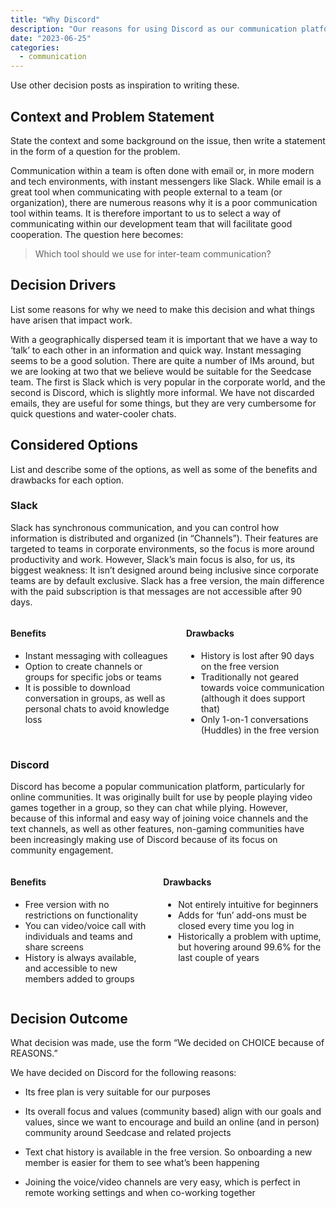 ```yaml
---
title: "Why Discord"
description: "Our reasons for using Discord as our communication platform."
date: "2023-06-25"
categories:
  - communication
---
```


::: content-hidden
Use other decision posts as inspiration to writing these.
:::

## Context and Problem Statement

::: content-hidden
State the context and some background on the issue, then write a
statement in the form of a question for the problem.
:::

Communication within a team is often done with email or, in more modern
and tech environments, with instant messengers like Slack. While email is a great tool
when communicating with people external to a team (or organization),
there are numerous reasons why it is a poor communication tool within
teams. It is therefore important to us to select a way of communicating
within our development team that will facilitate good cooperation. The
question here becomes:

> Which tool should we use for inter-team communication?

## Decision Drivers

::: content-hidden
List some reasons for why we need to make this decision and what things
have arisen that impact work.
:::

With a geographically dispersed team it is important that we have a way
to 'talk' to each other in an information and quick way. Instant
messaging seems to be a good solution. There are quite a number of IMs
around, but we are looking at two that we believe would be suitable for
the Seedcase team. The first is Slack which is very popular in the
corporate world, and the second is Discord, which is slightly more
informal. We have not discarded emails, they are useful for some things,
but they are very cumbersome for quick questions and water-cooler chats.

## Considered Options

::: content-hidden
List and describe some of the options, as well as some of the benefits
and drawbacks for each option.
:::

### Slack

Slack has synchronous communication, and you can control how information
is distributed and organized (in "Channels"). Their features are
targeted to teams in corporate environments, so the focus is more around
productivity and work. However, Slack's main focus is also, for us, its
biggest weakness: It isn't designed around being inclusive since
corporate teams are by default exclusive. Slack has a free version, the
main difference with the paid subscription is that messages are not
accessible after 90 days.

::: columns
::: column
#### Benefits

-   Instant messaging with colleagues
-   Option to create channels or groups for specific jobs or teams
-   It is possible to download conversation in groups, as well as
    personal chats to avoid knowledge loss
:::

::: column
#### Drawbacks

-   History is lost after 90 days on the free version
-   Traditionally not geared towards voice communication (although it
    does support that)
-   Only 1-on-1 conversations (Huddles) in the free version
:::
:::

### Discord

Discord has become a popular communication platform, particularly for
online communities. It was originally built for use by people playing
video games together in a group, so they can chat while plying. However,
because of this informal and easy way of joining voice channels and the
text channels, as well as other features, non-gaming communities have
been increasingly making use of Discord because of its focus on
community engagement.

::: columns
::: column
#### Benefits

-   Free version with no restrictions on functionality
-   You can video/voice call with individuals and teams and share
    screens
-   History is always available, and accessible to new members added to
    groups
:::

::: column
#### Drawbacks

-   Not entirely intuitive for beginners
-   Adds for 'fun' add-ons must be closed every time you log in
-   Historically a problem with uptime, but hovering around 99.6% for
    the last couple of years
:::
:::

## Decision Outcome

::: content-hidden
What decision was made, use the form "We decided on CHOICE because of
REASONS."
:::

We have decided on Discord for the following reasons:

-   Its free plan is very suitable for our purposes

-   Its overall focus and values (community based) align with our goals
    and values, since we want to encourage and build an online (and in
    person) community around Seedcase and related projects

-   Text chat history is available in the free version. So onboarding a
    new member is easier for them to see what's been happening

-   Joining the voice/video channels are very easy, which is perfect in
    remote working settings and when co-working together